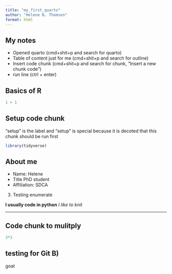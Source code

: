 ```yaml
---
title: "my_first_quarto"
author: "Helene B. Thomsen"
format: html
---
```

## My notes
- Opened quarto (cmd+shit+p and search for quarto)
- Table of content just for me (cmd+shit+p and search for outline)
- Insert code chunk (cmd+shit+p and search for chunk, "Insert a new chunk code")
- run line (ctrl + enter)

## Basics of R
```r
1 + 1
```


## Setup code chunk
"setup" is the label and "setup" is special because it is decoted that this chunk should be run first
```r
library(tidyverse)
```
## About me
- Name: Helene
- Title PhD student
- Affiliation: SDCA
3. Testing enumerate

**I usually code in python**
*I like to knit*

___

## Code chunk to mulitply
```r
3*3

```

## testing for Git B)
goat
